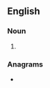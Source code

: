 {{also|Epistles}}
==English==

===Noun===
{{head|en|noun plural form}}

# {{plural of|epistle|lang=en}}

===Anagrams===
* {{anagrams|en|plessite|septiles}}